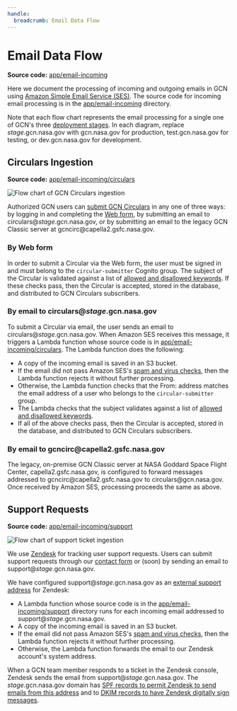 ```yaml
---
handle:
  breadcrumb: Email Data Flow
---
```



# Email Data Flow

**Source code:** [app/email-incoming](https://github.com/nasa-gcn/gcn.nasa.gov/tree/main/app/email-incoming)

Here we document the processing of incoming and outgoing emails in GCN using [Amazon Simple Email Service (SES)](https://aws.amazon.com/ses/). The source code for incoming email processing is in the [app/email-incoming](https://github.com/nasa-gcn/gcn.nasa.gov/tree/main/app/email-incoming) directory.

Note that each flow chart represents the email processing for a single one of GCN's three [deployment stages](deployment#stages). In each diagram, replace _stage_.gcn.nasa.gov with gcn.nasa.gov for production, test.gcn.nasa.gov for testing, or dev.gcn.nasa.gov for development.

## Circulars Ingestion

**Source code:** [app/email-incoming/circulars](https://github.com/nasa-gcn/gcn.nasa.gov/tree/main/app/email-incoming/circulars)

<img src={circularsIngestionImg} alt="Flow chart of GCN Circulars ingestion" />

Authorized GCN users can [submit GCN Circulars](/docs/circulars/submitting) in any one of three ways: by logging in and completing the [Web form](/circulars/new), by submitting an email to circulars@<i>stage</i>.gcn.nasa.gov, or by submitting an email to the legacy GCN Classic server at <span>gcncirc</span>@capella2.gsfc.nasa.gov.

### By Web form

In order to submit a Circular via the Web form, the user must be signed in and must belong to the `circular-submitter` Cognito group. The subject of the Circular is validated against a list of [allowed and disallowed keywords](/docs/circulars/styleguide#message-content). If these checks pass, then the Circular is accepted, stored in the database, and distributed to GCN Circulars subscribers.

### By email to circulars@<i>stage</i>.gcn.nasa.gov

To submit a Circular via email, the user sends an email to circulars@<i>stage</i>.gcn.nasa.gov. When Amazon SES receives this message, it triggers a Lambda function whose source code is in [app/email-incoming/circulars](https://github.com/nasa-gcn/gcn.nasa.gov/tree/main/app/email-incoming/circulars). The Lambda function does the following:

- A copy of the incoming email is saved in an S3 bucket.
- If the email did not pass Amazon SES's [spam and virus checks](https://docs.aws.amazon.com/ses/latest/dg/receiving-email-concepts.html#receiving-email-auth-and-scan), then the Lambda function rejects it without further processing.
- Otherwise, the Lambda function checks that the From: address matches the email address of a user who belongs to the `circular-submitter` group.
- The Lambda checks that the subject validates against a list of [allowed and disallowed keywords](/docs/circulars/styleguide#message-content).
- If all of the above checks pass, then the Circular is accepted, stored in the database, and distributed to GCN Circulars subscribers.

### By email to <span>gcncirc</span>@capella2.gsfc.nasa.gov

The legacy, on-premise GCN Classic server at NASA Goddard Space Flight Center, capella2.gsfc.nasa.gov, is configured to forward messages addressed to <span>gcncirc</span>@capella2.gsfc.nasa.gov to <span>circulars</span>@gcn.nasa.gov. Once received by Amazon SES, processing proceeds the same as above.

## Support Requests

**Source code:** [app/email-incoming/support](https://github.com/nasa-gcn/gcn.nasa.gov/tree/main/app/email-incoming/support)

<img src={forwardToZendeskImg} alt="Flow chart of support ticket ingestion" />

We use [Zendesk](https://www.zendesk.com/) for tracking user support requests. Users can submit support requests through our [contact form](/contact) or (soon) by sending an email to support@<i>stage</i>.gcn.nasa.gov.

We have configured support@<i>stage</i>.gcn.nasa.gov as an [external support address](https://support.zendesk.com/hc/en-us/articles/4408886828698) for Zendesk:

- A Lambda function whose source code is in the [app/email-incoming/support](https://github.com/nasa-gcn/gcn.nasa.gov/tree/main/app/email-incoming/support) directory runs for each incoming email addressed to support@<i>stage</i>.gcn.nasa.gov.
- A copy of the incoming email is saved in an S3 bucket.
- If the email did not pass Amazon SES's [spam and virus checks](https://docs.aws.amazon.com/ses/latest/dg/receiving-email-concepts.html#receiving-email-auth-and-scan), then the Lambda function rejects it without further processing.
- Otherwise, the Lambda function forwards the email to our Zendesk account's system address.

When a GCN team member responds to a ticket in the Zendesk console, Zendesk sends the email from support@<i>stage</i>.gcn.nasa.gov. The <i>stage</i>.gcn.nasa.gov domain has [SPF records to permit Zendesk to send emails from this address](https://support.zendesk.com/hc/en-us/articles/4408832543770) and to [DKIM records to have Zendesk digitally sign messages](https://support.zendesk.com/hc/en-us/articles/4408822303386-Digitally-signing-your-email-with-DKIM-or-DMARC).
